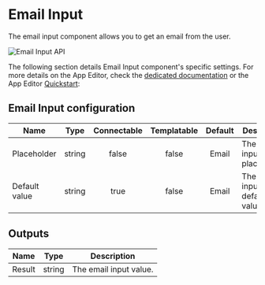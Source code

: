 

# Email Input

The email input component allows you to get an email from the user.

![Email Input API](../../assets/apps/4_app_component_library/email.png.webp)

The following section details Email Input component's specific settings. For more details on the App Editor, check the [dedicated documentation](../0_app_editor/index.mdx) or the App Editor [Quickstart](../../getting_started/7_apps_quickstart/index.mdx):

<div class="grid grid-cols-2 gap-6 mb-4">
    <DocCard
        color="orange"
        title="App Editor Documentation"
        description="The app editor is a low-code builder to create apps with components, create interactions with runnables, and configure the app settings."
        href="/docs/apps/app_editor"
    />
    <DocCard
        color="orange"
        title="Apps Quickstart"
        description="Learn how to build your first app in a matter of minutes."
        href="/docs/getting_started/apps_quickstart"
    />
</div>

## Email Input configuration

| Name          |  Type  | Connectable | Templatable | Default | Description                    |
| ------------- | :----: | :---------: | :---------: | :-----: | ------------------------------ |
| Placeholder   | string |    false    |    false    |  Email  | The email input placeholder.   |
| Default value | string |    true     |    false    |  Email  | The email input default value. |

## Outputs

| Name   |  Type  | Description            |
| ------ | :----: | ---------------------- |
| Result | string | The email input value. |
